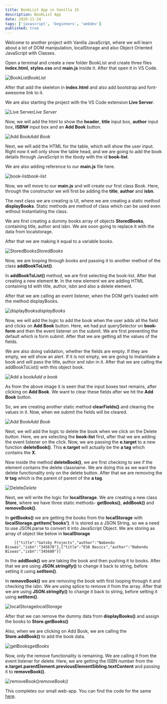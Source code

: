 ```yaml
---
title: BookList App in Vanilla JS
description: BookList App
date: 2020-11-24
tags: ['javascript', 'beginners', 'webdev']
published: true
---
```

Welcome to another project with Vanilla JavaScript, where we will learn about a lot of DOM manipulation, localStorage and also Object Oriented JavaScript with Classes.

Open a terminal and create a new folder BookList and create three files **index.html**, **styles.css** and **main.js** inside it. After that open it in VS Code.

![BookList](https://ik.imagekit.io/thewebdev/JS-Projects/BookList/1_R459L1VGU.png)*BookList*

After that add the skeleton in **index.html** and also add bootstrap and font-awesome link to it.

We are also starting the project with the VS Code extension **Live Server**.

![Live Server](https://ik.imagekit.io/thewebdev/JS-Projects/BookList/2_L_Md8ztn_V.png)*Live Server*

Now, we will add the html to show the **header**, **title** input box, **author** input box, **ISBN#** input box and an **Add Book** button.

![Add Book](https://ik.imagekit.io/thewebdev/JS-Projects/BookList/3_86QMUJKpYS.png)*Add Book*

Next, we will add the HTML for the table, which will show the user input. Right now it will only show the table head, and we are going to add the book details through JavaScript in the tbody with the id **book-list**.

We are also adding reference to our **main.js** file here.

![book-list](https://ik.imagekit.io/thewebdev/JS-Projects/BookList/4_-QB_97C-X8.png)*book-list*

Now, we will move to our **main.js** and will create our first class Book. Here, through the constructor we will first be adding the **title**, **author** and **isbn**.

The next class we are creating is UI, where we are creating a static method **displayBooks**. Static methods are method of class which can be used even without Instantiating the class.

We are first creating a dummy books array of objects **StoredBooks**, containing title, author and isbn. We are soon going to replace it with the data from localstorage.

After that we are making it equal to a variable books.

![StoredBooks](https://ik.imagekit.io/thewebdev/JS-Projects/BookList/5_IA9lanI9w1.png)*StoredBooks*

Now, we are looping through books and passing it to another method of the class **addBookToList()**.

In **addBookToList()** method, we are first selecting the book-list. After that creating a new element **tr**. In the new element we are adding HTML containing td with title, author, isbn and also a delete element.

After that we are calling an event listener, when the DOM get’s loaded with the method displayBooks.

![displayBooks](https://ik.imagekit.io/thewebdev/JS-Projects/BookList/6_usztYKRLv.png)*displayBooks*

Now, we will add the logic to add the book when the user adds all the field and clicks on **Add Book** button. Here, we had put querySelector on **book-form** and then the event listener on the submit. We are first preventing the default which is form submit. After that we are getting all the values of the fields.

We are also doing validation, whether the fields are empty. If they are empty, we will show an alert. If it is not empty, we are going to Instantiate a book and will pass the title, author and isbn in it. After that we are calling the addBookToList() with this object book.

![Add a book](https://ik.imagekit.io/thewebdev/JS-Projects/BookList/7_LpJlJymIfY.png)*Add a book*

As from the above image it is seen that the input boxes text remains, after clicking on **Add Book**. We want to clear these fields after we hit the **Add Book** button.

So, we are creating another static method **clearFields()** and clearing the values in it. Now, when we submit the fields will be cleared.

![Add Book](https://ik.imagekit.io/thewebdev/JS-Projects/BookList/8_eFHU3G7npC.png)*Add Book*

Next, we will add the logic to delete the book when we click on the Delete button. Here, we are selecting the **book-list** first, after that we are adding the event listener on the click. Now, we are passing the **e.target** to a new function **deleteBook()**. This **e.target** will actually be the **a tag** which contains the **X**.

Now inside the method **deleteBook()**, we are first checking to see if the element contains the delete classname. We are doing this as we want the delete functionality only on the delete button. After that we are removing the **tr tag** which is the parent of parent of the **a tag**.

![Delete](https://ik.imagekit.io/thewebdev/JS-Projects/BookList/9_YlRdoSYk2.png)*Delete*

Next, we will write the logic for **localStorage**. We are creating a new class **Store**, where we have three static methods- **getBooks()**, **addBook()** and **removeBook()**.

In **getBooks()** we are getting the books from the **localStorage** with **localStorage.getItem(‘books’)**. It is stored as a JSON String, so we a need to use JSON.parse to convert it into JavaScript Object. We are storing as array of object like below in **localStorage**


```
    [{"title":"Gatsby Projects","author":"Nabendu Biswas","isbn":"345678"},{"title":"ES6 Basics","author":"Nabendu Biswas","isbn":"345680"}]
```


In the **addBook()** we are taking the book and then pushing it to books. After that we are using **JSON.stringify()** to change it back to string, before setting it using **setItem()**.

In **removeBook()** we are removing the book with first looping through it and checking the isbn. We are using splice to remove it from the array. After that we are using **JSON.stringify()** to change it back to string, before setting it using **setItem()**.

![localStorage](https://ik.imagekit.io/thewebdev/JS-Projects/BookList/10_kH9zhPCAH4.png)*localStorage*

After that we can remove the dummy data from **displayBooks()** and assign the books to **Store.getBooks()**

Also, when we are clicking on Add Book, we are calling the **Store.addBook()** to add the book data.

![getBooks](https://ik.imagekit.io/thewebdev/JS-Projects/BookList/11_3kPeEa47-W.png)*getBooks*

Now, only the remove functionality is remaining. We are calling it from the event listener for delete. Here, we are getting the ISBN number from the **e.target.parentElement.previousElementSibling.textContent** and passing it to **removeBook()**.

![removeBook()](https://ik.imagekit.io/thewebdev/JS-Projects/BookList/12_S4xBjRdJtN.png)*removeBook()*

This completes our small web-app. You can find the code for the same [here](https://github.com/nabendu82/BookList).
